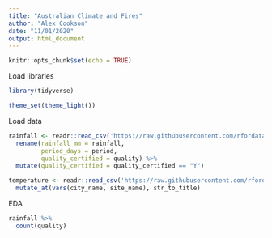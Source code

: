 ```yaml
---
title: "Australian Climate and Fires"
author: "Alex Cookson"
date: "11/01/2020"
output: html_document
---
```


```r
knitr::opts_chunk$set(echo = TRUE)
```

Load libraries

```r
library(tidyverse)

theme_set(theme_light())
```

Load data

```r
rainfall <- readr::read_csv('https://raw.githubusercontent.com/rfordatascience/tidytuesday/master/data/2020/2020-01-07/rainfall.csv') %>%
  rename(rainfall_mm = rainfall,
         period_days = period,
         quality_certified = quality) %>%
  mutate(quality_certified = quality_certified == "Y")

temperature <- readr::read_csv('https://raw.githubusercontent.com/rfordatascience/tidytuesday/master/data/2020/2020-01-07/temperature.csv') %>%
  mutate_at(vars(city_name, site_name), str_to_title)
```

EDA

```r
rainfall %>%
  count(quality)
```


